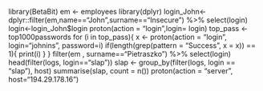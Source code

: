 library(BetaBit)
em <- employees
library(dplyr)
login_John<-dplyr::filter(em,name=="John",surname=="Insecure") %>% select(login)
login<-login_John$login
proton(action = "login",login= login)
top_pass <-top1000passwords
for (i in top_pass){
  x <- proton(action = "login", login="johnins", password=i)
  if(length(grep(pattern = "Success", x = x)) == 1){
    print(i)
  }
}
filter(em , surname=="Pietraszko") %>% select(login)
head(filter(logs, login=="slap"))
slap <- group_by(filter(logs, login == "slap"), host)
summarise(slap, count = n())
proton(action = "server", host="194.29.178.16")
